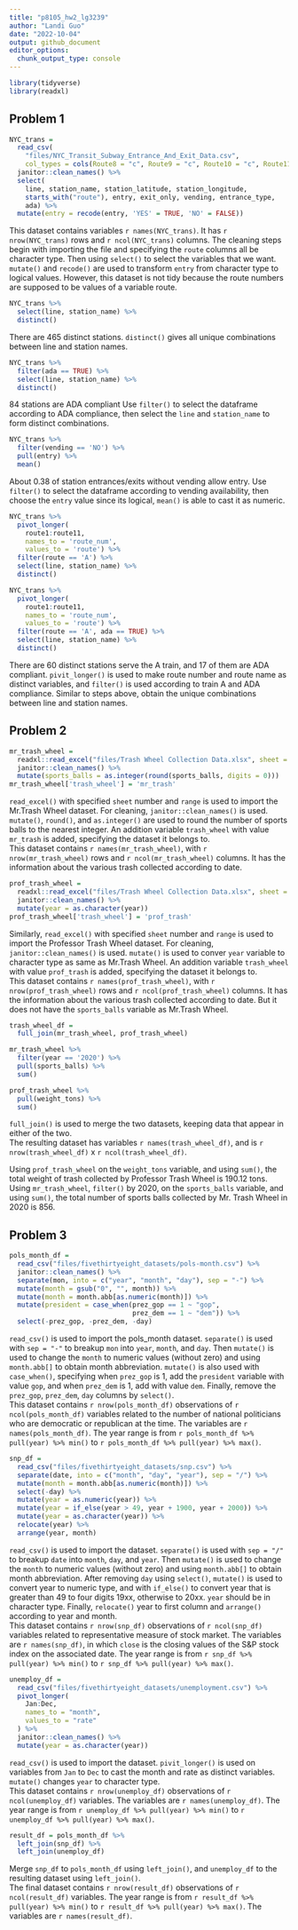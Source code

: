 ```yaml
---
title: "p8105_hw2_lg3239"
author: "Landi Guo"
date: "2022-10-04"
output: github_document
editor_options: 
  chunk_output_type: console
---
```

```r
library(tidyverse)
library(readxl)
```

## Problem 1
```r
NYC_trans = 
  read_csv(
    "files/NYC_Transit_Subway_Entrance_And_Exit_Data.csv", 
    col_types = cols(Route8 = "c", Route9 = "c", Route10 = "c", Route11 = "c")) %>%
  janitor::clean_names() %>%
  select(
    line, station_name, station_latitude, station_longitude, 
    starts_with("route"), entry, exit_only, vending, entrance_type, 
    ada) %>%
  mutate(entry = recode(entry, 'YES' = TRUE, 'NO' = FALSE))
```
This dataset contains variables `r names(NYC_trans)`. It has `r nrow(NYC_trans)` rows and `r ncol(NYC_trans)` columns. The cleaning steps begin with importing the file and specifying the `route` columns all be character type. Then using `select()` to select the variables that we want. `mutate()` and `recode()` are used to transform `entry` from character type to logical values. However, this dataset is not tidy because the route numbers are supposed to be values of a variable route.

```r
NYC_trans %>%
  select(line, station_name) %>%
  distinct()
```
There are 465 distinct stations. 
`distinct()` gives all unique combinations between line and station names.

```r
NYC_trans %>%
  filter(ada == TRUE) %>%
  select(line, station_name) %>%
  distinct()
```
84 stations are ADA compliant
Use `filter()` to select the dataframe according to ADA compliance, then select the `line` and `station_name` to form distinct combinations.

```r
NYC_trans %>%
  filter(vending == 'NO') %>%
  pull(entry) %>%
  mean()
```
About 0.38 of station entrances/exits without vending allow entry.
Use `filter()` to select the dataframe according to vending availability, then choose the `entry` value since its logical, `mean()` is able to cast it as numeric.

```r
NYC_trans %>%
  pivot_longer(
    route1:route11,
    names_to = 'route_num',
    values_to = 'route') %>%
  filter(route == 'A') %>%
  select(line, station_name) %>%
  distinct()

NYC_trans %>%
  pivot_longer(
    route1:route11,
    names_to = 'route_num',
    values_to = 'route') %>%
  filter(route == 'A', ada == TRUE) %>%
  select(line, station_name) %>%
  distinct()
```
There are 60 distinct stations serve the A train, and 17 of them are ADA compliant.
`pivit_longer()` is used to make route number and route name as distinct variables, and `filter()` is used according to train A and ADA compliance. Similar to steps above, obtain the unique combinations between line and station names.

## Problem 2
```r
mr_trash_wheel = 
  readxl::read_excel("files/Trash Wheel Collection Data.xlsx", sheet = 1, range = "A2:N549") %>%
  janitor::clean_names() %>%
  mutate(sports_balls = as.integer(round(sports_balls, digits = 0)))
mr_trash_wheel['trash_wheel'] = 'mr_trash'
```
`read_excel()` with specified `sheet` number and `range` is used to import the Mr.Trash Wheel dataset. For cleaning, `janitor::clean_names()` is used. `mutate()`, `round()`, and `as.integer()` are used to round the number of sports balls to the nearest integer. An addition variable `trash_wheel` with value `mr_trash` is added, specifying the dataset it belongs to.
\
This dataset contains `r names(mr_trash_wheel)`, with `r nrow(mr_trash_wheel)` rows and `r ncol(mr_trash_wheel)` columns. It has the information about the various trash collected according to date.

```r
prof_trash_wheel = 
  readxl::read_excel("files/Trash Wheel Collection Data.xlsx", sheet = 2, range = "A2:M96") %>%
  janitor::clean_names() %>%
  mutate(year = as.character(year))
prof_trash_wheel['trash_wheel'] = 'prof_trash'
```
Similarly, `read_excel()` with specified `sheet` number and `range` is used to import the Professor Trash Wheel dataset. For cleaning, `janitor::clean_names()` is used. `mutate()` is used to conver `year` variable to character type as same as Mr.Trash Wheel. An addition variable `trash_wheel` with value `prof_trash` is added, specifying the dataset it belongs to.\
This dataset contains `r names(prof_trash_wheel)`, with `r nrow(prof_trash_wheel)` rows and `r ncol(prof_trash_wheel)` columns. It has the information about the various trash collected according to date. But it does not have the `sports_balls` variable as Mr.Trash Wheel.

```r
trash_wheel_df =
  full_join(mr_trash_wheel, prof_trash_wheel)

mr_trash_wheel %>%
  filter(year == '2020') %>%
  pull(sports_balls) %>%
  sum()

prof_trash_wheel %>%
  pull(weight_tons) %>%
  sum()
```
`full_join()` is used to merge the two datasets, keeping data that appear in either of the two.\
The resulting dataset has variables `r names(trash_wheel_df)`, and is `r nrow(trash_wheel_df)` x `r ncol(trash_wheel_df)`.

Using `prof_trash_wheel` on the `weight_tons` variable, and using `sum()`, the total weight of trash collected by Professor Trash Wheel is 190.12 tons.
Using `mr_trash_wheel`, `filter()` by 2020, on the `sports_balls` variable, and using `sum()`, the total number of sports balls collected by Mr. Trash Wheel in 2020 is 856.

## Problem 3
```r
pols_month_df = 
  read_csv("files/fivethirtyeight_datasets/pols-month.csv") %>%
  janitor::clean_names() %>%
  separate(mon, into = c("year", "month", "day"), sep = "-") %>%
  mutate(month = gsub("0", "", month)) %>%
  mutate(month = month.abb[as.numeric(month)]) %>%
  mutate(president = case_when(prez_gop == 1 ~ "gop",
                               prez_dem == 1 ~ "dem")) %>%
  select(-prez_gop, -prez_dem, -day)
```
`read_csv()` is used to import the pols_month dataset. `separate()` is used with `sep = "-"` to breakup `mon` into `year`, `month`, and `day`. Then `mutate()` is used to change the `month` to numeric values (without zero) and using `month.abb[]` to obtain month abbreviation. `mutate()` is also used with `case_when()`, specifying when `prez_gop` is 1, add the `president` variable with value `gop`, and when `prez_dem` is 1, add with value `dem`. Finally, remove the `prez_gop`, `prez_dem`, `day` columns by `select()`.\
This dataset contains `r nrow(pols_month_df)` observations of `r ncol(pols_month_df)` variables related to the number of national politicians who are democratic or republican at the time. The variables are `r names(pols_month_df)`. The year range is from `r pols_month_df %>% pull(year) %>% min()` to `r pols_month_df %>% pull(year) %>% max()`.

```r
snp_df = 
  read_csv("files/fivethirtyeight_datasets/snp.csv") %>%
  separate(date, into = c("month", "day", "year"), sep = "/") %>%
  mutate(month = month.abb[as.numeric(month)]) %>%
  select(-day) %>%
  mutate(year = as.numeric(year)) %>%
  mutate(year = if_else(year > 49, year + 1900, year + 2000)) %>%
  mutate(year = as.character(year)) %>%
  relocate(year) %>%
  arrange(year, month)
```
`read_csv()` is used to import the dataset. `separate()` is used with `sep = "/"` to breakup `date` into `month`, `day`, and `year`. Then `mutate()` is used to change the `month` to numeric values (without zero) and using `month.abb[]` to obtain month abbreviation. After removing `day` using `select()`, `mutate()` is used to convert year to numeric type, and with `if_else()` to convert year that is greater than 49 to four digits 19xx, otherwise to 20xx. `year` should be in character type. Finally, `relocate()` year to first column and `arrange()` according to year and month.\
This dataset contains `r nrow(snp_df)` observations of `r ncol(snp_df)` variables related to representative measure of stock market. The variables are `r names(snp_df)`, in which `close` is the closing values of the S&P stock index on the associated date. The year range is from `r snp_df %>% pull(year) %>% min()` to `r snp_df %>% pull(year) %>% max()`.

```r
unemploy_df = 
  read_csv("files/fivethirtyeight_datasets/unemployment.csv") %>%
  pivot_longer(
    Jan:Dec,
    names_to = "month",
    values_to = "rate"
  ) %>%
  janitor::clean_names() %>%
  mutate(year = as.character(year))
```
`read_csv()` is used to import the dataset. `pivit_longer()` is used on variables from `Jan` to `Dec` to cast the month and rate as distinct variables. `mutate()` changes `year` to character type.\
This dataset contains `r nrow(unemploy_df)` observations of `r ncol(unemploy_df)` variables. The variables are `r names(unemploy_df)`. The year range is from `r unemploy_df %>% pull(year) %>% min()` to `r unemploy_df %>% pull(year) %>% max()`.

```r
result_df = pols_month_df %>%
  left_join(snp_df) %>%
  left_join(unemploy_df)
```
Merge `snp_df` to `pols_month_df` using `left_join()`, and `unemploy_df` to the resulting dataset using `left_join()`.\
The final dataset contains `r nrow(result_df)` observations of `r ncol(result_df)` variables. The year range is from `r result_df %>% pull(year) %>% min()` to `r result_df %>% pull(year) %>% max()`. The variables are `r names(result_df)`.
